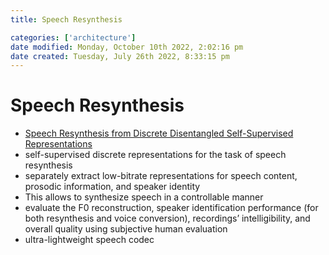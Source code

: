 ```yaml
---
title: Speech Resynthesis

categories: ['architecture']
date modified: Monday, October 10th 2022, 2:02:16 pm
date created: Tuesday, July 26th 2022, 8:33:15 pm
---
```


# Speech Resynthesis
- [Speech Resynthesis from Discrete Disentangled Self-Supervised Representations](https://arxiv.org/abs/2104.00355)
- self-supervised discrete representations for the task of speech resynthesis
- separately extract low-bitrate representations for speech content, prosodic information, and speaker identity
- This allows to synthesize speech in a controllable manner
- evaluate the F0 reconstruction, speaker identification performance (for both resynthesis and voice conversion), recordings’ intelligibility, and overall quality using subjective human evaluation
- ultra-lightweight speech codec



